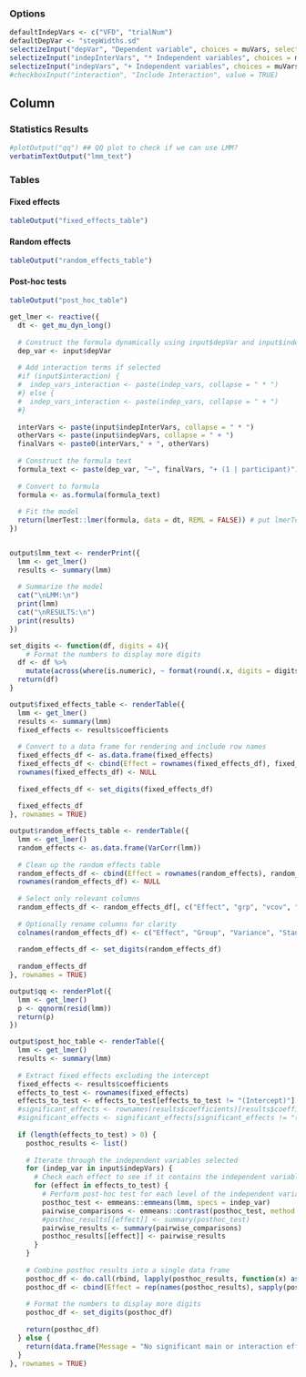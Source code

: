 ### Options

```r
defaultIndepVars <- c("VFD", "trialNum")
defaultDepVar <- "stepWidths.sd"
selectizeInput("depVar", "Dependent variable", choices = muVars, selected = defaultDepVar, multiple = FALSE)
selectizeInput("indepInterVars", "* Independent variables", choices = muVars, selected = defaultIndepVars, multiple = TRUE)
selectizeInput("indepVars", "+ Independent variables", choices = muVars, selected = defaultIndepVars, multiple = TRUE)
#checkboxInput("interaction", "Include Interaction", value = TRUE)
```

Column
--------------------------------------------

### Statistics Results  {data-height=500}
```r
#plotOutput("qq") ## QQ plot to check if we can use LMM?
verbatimTextOutput("lmm_text")
```
### Tables

#### Fixed effects {data-height=500}
```r
tableOutput("fixed_effects_table")
```

#### Random effects {data-height=500}
```r
tableOutput("random_effects_table")
```

#### Post-hoc tests {data-height=500}
```r
tableOutput("post_hoc_table")
```

```r
get_lmer <- reactive({
  dt <- get_mu_dyn_long()
  
  # Construct the formula dynamically using input$depVar and input$indepVars
  dep_var <- input$depVar
  
  # Add interaction terms if selected
  #if (input$interaction) {
  #  indep_vars_interaction <- paste(indep_vars, collapse = " * ")
  #} else {
  #  indep_vars_interaction <- paste(indep_vars, collapse = " + ")
  #}
  
  interVars <- paste(input$indepInterVars, collapse = " * ") 
  otherVars <- paste(input$indepVars, collapse = " + ")
  finalVars <- paste0(interVars," + ", otherVars)
  
  # Construct the formula text
  formula_text <- paste(dep_var, "~", finalVars, "+ (1 | participant)")
  
  # Convert to formula
  formula <- as.formula(formula_text)
  
  # Fit the model
  return(lmerTest::lmer(formula, data = dt, REML = FALSE)) # put lmerTest:: in front to get p values.
})


output$lmm_text <- renderPrint({
  lmm <- get_lmer()
  results <- summary(lmm)
  
  # Summarize the model
  cat("\nLMM:\n")
  print(lmm)
  cat("\nRESULTS:\n")
  print(results)
})

set_digits <- function(df, digits = 4){
    # Format the numbers to display more digits
  df <- df %>%
    mutate(across(where(is.numeric), ~ format(round(.x, digits = digits), nsmall = digits)))
  return(df)
}

output$fixed_effects_table <- renderTable({
  lmm <- get_lmer()
  results <- summary(lmm)
  fixed_effects <- results$coefficients
  
  # Convert to a data frame for rendering and include row names
  fixed_effects_df <- as.data.frame(fixed_effects)
  fixed_effects_df <- cbind(Effect = rownames(fixed_effects_df), fixed_effects_df)
  rownames(fixed_effects_df) <- NULL
  
  fixed_effects_df <- set_digits(fixed_effects_df)
  
  fixed_effects_df
}, rownames = TRUE)

output$random_effects_table <- renderTable({
  lmm <- get_lmer()
  random_effects <- as.data.frame(VarCorr(lmm))
  
  # Clean up the random effects table
  random_effects_df <- cbind(Effect = rownames(random_effects), random_effects)
  rownames(random_effects_df) <- NULL
  
  # Select only relevant columns
  random_effects_df <- random_effects_df[, c("Effect", "grp", "vcov", "sdcor")]
  
  # Optionally rename columns for clarity
  colnames(random_effects_df) <- c("Effect", "Group", "Variance", "Standard Deviation")
  
  random_effects_df <- set_digits(random_effects_df)
  
  random_effects_df
}, rownames = TRUE)

output$qq <- renderPlot({
  lmm <- get_lmer()
  p <- qqnorm(resid(lmm))
  return(p)
})

output$post_hoc_table <- renderTable({
  lmm <- get_lmer()
  results <- summary(lmm)
  
  # Extract fixed effects excluding the intercept
  fixed_effects <- results$coefficients
  effects_to_test <- rownames(fixed_effects)
  effects_to_test <- effects_to_test[effects_to_test != "(Intercept)"]
  #significant_effects <- rownames(results$coefficients)[results$coefficients[, "Pr(>|t|)"] < 0.05]
  #significant_effects <- significant_effects[significant_effects != "(Intercept)"]
  
  if (length(effects_to_test) > 0) {
    posthoc_results <- list()
    
    # Iterate through the independent variables selected
    for (indep_var in input$indepVars) {
      # Check each effect to see if it contains the independent variable (handle interactions)
      for (effect in effects_to_test) {
        # Perform post-hoc test for each level of the independent variable
        posthoc_test <- emmeans::emmeans(lmm, specs = indep_var)
        pairwise_comparisons <- emmeans::contrast(posthoc_test, method = "pairwise")
        #posthoc_results[[effect]] <- summary(posthoc_test)
        pairwise_results <- summary(pairwise_comparisons)
        posthoc_results[[effect]] <- pairwise_results
      }
    }
    
    # Combine posthoc results into a single data frame
    posthoc_df <- do.call(rbind, lapply(posthoc_results, function(x) as.data.frame(x)))
    posthoc_df <- cbind(Effect = rep(names(posthoc_results), sapply(posthoc_results, nrow)), posthoc_df)
    
    # Format the numbers to display more digits
    posthoc_df <- set_digits(posthoc_df)
    
    return(posthoc_df)
  } else {
    return(data.frame(Message = "No significant main or interaction effects found."))
  }
}, rownames = TRUE)

```

